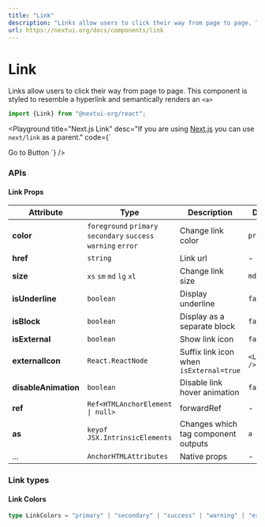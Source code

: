 ```yaml
---
title: "Link"
description: "Links allow users to click their way from page to page. This component is styled to resemble a hyperlink and semantically renders an <a>"
url: https://nextui.org/docs/components/link
---
```


# Link

Links allow users to click their way from page to page. This component is styled to resemble a hyperlink and semantically renders an `<a>`

```jsx
import {Link} from "@nextui-org/react";
```

<CarbonAd />

<Spacer y={2} />

<Playground
  title="Default"
  desc="You can use it to navigate between pages."
  files={linkContent.link}
/>

<Playground
  title="Colors"
  desc="You can use the `color` property to change `Link` color."
  files={linkContent.color}
/>

<Playground
  title="Variants"
  desc="You can choose between different styles of links."
  files={linkContent.variation}
/>

<Playground
  title="Block"
  desc="You can use the `block` property to display a separate block."
  files={linkContent.block}
/>

<Playground
  title="External Link"
  desc="Open link in new tab with the `isExternal` prop, you can also define custom `externalIcon` by yourself."
  files={linkContent.external}
/>

<Playground
  title="Next.js Link"
  desc="If you are using [Next.js](https://nextjs.org) you can use `next/link` as a parent."
  code={`<NextLink href="/docs/components/button">
  <Link block color="secondary">
    Go to Button
  </Link>
</NextLink>
`}
/>

<Playground
  title="Custom Link"
  desc="You can implement your own link component on top of `Link`."
  files={linkContent.custom}
/>

<Spacer y={3} />

### APIs

<Spacer y={2} />

#### Link Props

| Attribute            | Type                                                           | Description                             | Default        |
| -------------------- | -------------------------------------------------------------- | --------------------------------------- | -------------- |
| **color**            | `foreground` `primary` `secondary` `success` `warning` `error` | Change link color                       | `primary`      |
| **href**             | `string`                                                       | Link url                                | -              |
| **size**             | `xs` `sm` `md` `lg` `xl`                                       | Change link size                        | `md`           |
| **isUnderline**      | `boolean`                                                      | Display underline                       | `false`        |
| **isBlock**          | `boolean`                                                      | Display as a separate block             | `false`        |
| **isExternal**       | `boolean`                                                      | Show link icon                          | `false`        |
| **externalIcon**     | `React.ReactNode`                                              | Suffix link icon when `isExternal=true` | `<LinkIcon />` |
| **disableAnimation** | `boolean`                                                      | Disable link hover animation            | `false`        |
| **ref**              | <Code>Ref<HTMLAnchorElement &#124; null></Code>                | forwardRef                              | -              |
| **as**               | `keyof JSX.IntrinsicElements`                                  | Changes which tag component outputs     | `a`            |
| ...                  | `AnchorHTMLAttributes`                                         | Native props                            | -              |

<Spacer y={2} />

### Link types

<Spacer y={1} />

#### Link Colors

```ts
type LinkColors = "primary" | "secondary" | "success" | "warning" | "error";
```
